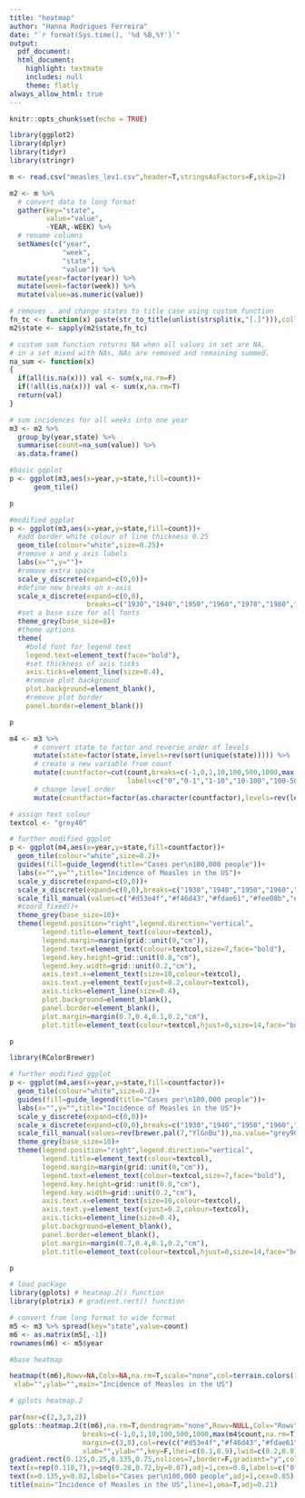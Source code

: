 ```yaml
---
title: "heatmap"
author: "Hanna Rodrigues Ferreira"
date: "`r format(Sys.time(), '%d %B,%Y')`"
output:
  pdf_document:
  html_document:
    highlight: textmate
    includes: null
    theme: flatly
always_allow_html: true
---
```


```r

knitr::opts_chunk$set(echo = TRUE)

library(ggplot2) 
library(dplyr) 
library(tidyr) 
library(stringr) 

```


```r

m <- read.csv("measles_lev1.csv",header=T,stringsAsFactors=F,skip=2)

```


```r

m2 <- m %>%
  # convert data to long format
  gather(key="state",
         value="value",
         -YEAR,-WEEK) %>%
  # rename columns
  setNames(c("year",
             "week",
             "state",
             "value")) %>%
  mutate(year=factor(year)) %>%
  mutate(week=factor(week)) %>%
  mutate(value=as.numeric(value))

```



```r

# removes . and change states to title case using custom function
fn_tc <- function(x) paste(str_to_title(unlist(strsplit(x,"[.]"))),collapse=" ")
m2$state <- sapply(m2$state,fn_tc)

```


```r

# custom sum function returns NA when all values in set are NA,
# in a set mixed with NAs, NAs are removed and remaining summed.
na_sum <- function(x)
{
  if(all(is.na(x))) val <- sum(x,na.rm=F)
  if(!all(is.na(x))) val <- sum(x,na.rm=T)
  return(val)
}

# sum incidences for all weeks into one year
m3 <- m2 %>%
  group_by(year,state) %>%
  summarise(count=na_sum(value)) %>%
  as.data.frame()

```



```r

#basic ggplot
p <- ggplot(m3,aes(x=year,y=state,fill=count))+
      geom_tile()

p

```


```r
#modified ggplot
p <- ggplot(m3,aes(x=year,y=state,fill=count))+
  #add border white colour of line thickness 0.25
  geom_tile(colour="white",size=0.25)+
  #remove x and y axis labels
  labs(x="",y="")+
  #remove extra space
  scale_y_discrete(expand=c(0,0))+
  #define new breaks on x-axis
  scale_x_discrete(expand=c(0,0),
                   breaks=c("1930","1940","1950","1960","1970","1980","1990","2000"))+
  #set a base size for all fonts
  theme_grey(base_size=8)+
  #theme options
  theme(
    #bold font for legend text
    legend.text=element_text(face="bold"),
    #set thickness of axis ticks
    axis.ticks=element_line(size=0.4),
    #remove plot background
    plot.background=element_blank(),
    #remove plot border
    panel.border=element_blank())

p

```


```r

m4 <- m3 %>%
      # convert state to factor and reverse order of levels
      mutate(state=factor(state,levels=rev(sort(unique(state))))) %>%
      # create a new variable from count
      mutate(countfactor=cut(count,breaks=c(-1,0,1,10,100,500,1000,max(count,na.rm=T)),
                             labels=c("0","0-1","1-10","10-100","100-500","500-1000",">1000"))) %>%
      # change level order
      mutate(countfactor=factor(as.character(countfactor),levels=rev(levels(countfactor))))

```


```r

# assign text colour
textcol <- "grey40"

# further modified ggplot
p <- ggplot(m4,aes(x=year,y=state,fill=countfactor))+
  geom_tile(colour="white",size=0.2)+
  guides(fill=guide_legend(title="Cases per\n100,000 people"))+
  labs(x="",y="",title="Incidence of Measles in the US")+
  scale_y_discrete(expand=c(0,0))+
  scale_x_discrete(expand=c(0,0),breaks=c("1930","1940","1950","1960","1970","1980","1990","2000"))+
  scale_fill_manual(values=c("#d53e4f","#f46d43","#fdae61","#fee08b","#e6f598","#abdda4","#ddf1da"),na.value = "grey90")+
  #coord_fixed()+
  theme_grey(base_size=10)+
  theme(legend.position="right",legend.direction="vertical",
        legend.title=element_text(colour=textcol),
        legend.margin=margin(grid::unit(0,"cm")),
        legend.text=element_text(colour=textcol,size=7,face="bold"),
        legend.key.height=grid::unit(0.8,"cm"),
        legend.key.width=grid::unit(0.2,"cm"),
        axis.text.x=element_text(size=10,colour=textcol),
        axis.text.y=element_text(vjust=0.2,colour=textcol),
        axis.ticks=element_line(size=0.4),
        plot.background=element_blank(),
        panel.border=element_blank(),
        plot.margin=margin(0.7,0.4,0.1,0.2,"cm"),
        plot.title=element_text(colour=textcol,hjust=0,size=14,face="bold"))

p

```


```r

library(RColorBrewer)

# further modified ggplot
p <- ggplot(m4,aes(x=year,y=state,fill=countfactor))+
  geom_tile(colour="white",size=0.2)+
  guides(fill=guide_legend(title="Cases per\n100,000 people"))+
  labs(x="",y="",title="Incidence of Measles in the US")+
  scale_y_discrete(expand=c(0,0))+
  scale_x_discrete(expand=c(0,0),breaks=c("1930","1940","1950","1960","1970","1980","1990","2000"))+
  scale_fill_manual(values=rev(brewer.pal(7,"YlGnBu")),na.value="grey90")+
  theme_grey(base_size=10)+
  theme(legend.position="right",legend.direction="vertical",
        legend.title=element_text(colour=textcol),
        legend.margin=margin(grid::unit(0,"cm")),
        legend.text=element_text(colour=textcol,size=7,face="bold"),
        legend.key.height=grid::unit(0.8,"cm"),
        legend.key.width=grid::unit(0.2,"cm"),
        axis.text.x=element_text(size=10,colour=textcol),
        axis.text.y=element_text(vjust=0.2,colour=textcol),
        axis.ticks=element_line(size=0.4),
        plot.background=element_blank(),
        panel.border=element_blank(),
        plot.margin=margin(0.7,0.4,0.1,0.2,"cm"),
        plot.title=element_text(colour=textcol,hjust=0,size=14,face="bold"))

p

```


```r

# load package
library(gplots) # heatmap.2() function
library(plotrix) # gradient.rect() function

# convert from long format to wide format
m5 <- m3 %>% spread(key="state",value=count)
m6 <- as.matrix(m5[,-1])
rownames(m6) <- m5$year

#base heatmap

heatmap(t(m6),Rowv=NA,Colv=NA,na.rm=T,scale="none",col=terrain.colors(100),
 xlab="",ylab="",main="Incidence of Measles in the US")


```

```r

# gplots heatmap.2

par(mar=c(2,3,3,2))
gplots::heatmap.2(t(m6),na.rm=T,dendrogram="none",Rowv=NULL,Colv="Rowv",trace="none",scale="none",offsetRow=0.3,offsetCol=0.3,
                  breaks=c(-1,0,1,10,100,500,1000,max(m4$count,na.rm=T)),colsep=which(seq(1928,2003)%%10==0),
                  margin=c(3,8),col=rev(c("#d53e4f","#f46d43","#fdae61","#fee08b","#e6f598","#abdda4","#ddf1da")),
                  xlab="",ylab="",key=F,lhei=c(0.1,0.9),lwid=c(0.2,0.8))
gradient.rect(0.125,0.25,0.135,0.75,nslices=7,border=F,gradient="y",col=rev(c("#d53e4f","#f46d43","#fdae61","#fee08b","#e6f598","#abdda4","#ddf1da")))
text(x=rep(0.118,7),y=seq(0.28,0.72,by=0.07),adj=1,cex=0.8,labels=c("0","0-1","1-10","10-100","100-500","500-1000",">1000"))
text(x=0.135,y=0.82,labels="Cases per\n100,000 people",adj=1,cex=0.85)
title(main="Incidence of Measles in the US",line=1,oma=T,adj=0.21)


```

